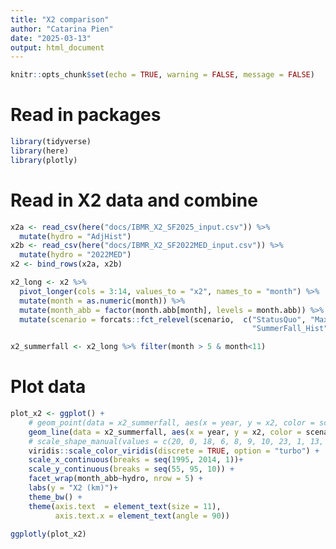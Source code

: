 ```yaml
---
title: "X2 comparison"
author: "Catarina Pien"
date: "2025-03-13"
output: html_document
---
```


```r
knitr::opts_chunk$set(echo = TRUE, warning = FALSE, message = FALSE)
```

# Read in packages
```r
library(tidyverse)
library(here)
library(plotly)
```

# Read in X2 data and combine
```r
x2a <- read_csv(here("docs/IBMR_X2_SF2025_input.csv")) %>%
  mutate(hydro = "AdjHist")
x2b <- read_csv(here("docs/IBMR_X2_SF2022MED_input.csv")) %>%
  mutate(hydro = "2022MED")
x2 <- bind_rows(x2a, x2b)

x2_long <- x2 %>%
  pivot_longer(cols = 3:14, values_to = "x2", names_to = "month") %>%
  mutate(month = as.numeric(month)) %>%
  mutate(month_abb = factor(month.abb[month], levels = month.abb)) %>%
  mutate(scenario = forcats::fct_relevel(scenario,  c("StatusQuo", "MaxDS_Even","MaxDS_Hist", "SummerFall_Even", "Summer_Even", "Summer_Even_AltSMSCG",
                                                      "SummerFall_Hist", "Summer_Hist", "June", "MaxWater", "MaxWater_noSMSCG"))) 

x2_summerfall <- x2_long %>% filter(month > 5 & month<11)
```

# Plot data
```r
plot_x2 <- ggplot() +
    # geom_point(data = x2_summerfall, aes(x = year, y = x2, color = scenario, shape = scenario))+
    geom_line(data = x2_summerfall, aes(x = year, y = x2, color = scenario, linetype = scenario), alpha = 0.9)+
    # scale_shape_manual(values = c(20, 0, 18, 6, 8, 9, 10, 23, 1, 13, 14))+
    viridis::scale_color_viridis(discrete = TRUE, option = "turbo") + 
    scale_x_continuous(breaks = seq(1995, 2014, 1))+ 
    scale_y_continuous(breaks = seq(55, 95, 10)) + 
    facet_wrap(month_abb~hydro, nrow = 5) + 
    labs(y = "X2 (km)")+
    theme_bw() +
    theme(axis.text  = element_text(size = 11),
          axis.text.x = element_text(angle = 90))

```


```r
ggplotly(plot_x2)
```


